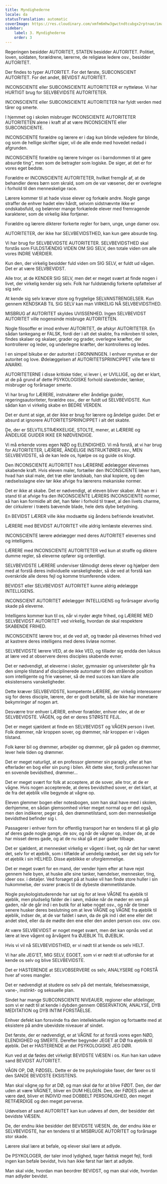 ```yaml
---
title: Myndighederne
locale: da
statusTranslation: automatic
coverImage: https://res.cloudinary.com/xmfm6mhw3gwctndtcubgx2rptnae/image/upload/v1740337243/small_cover_educacion_fundamental_a051170f1c.webp
sidebar:
    label: 3. Myndighederne
    order: 3
---
```

Regeringen besidder AUTORITET, STATEN besidder AUTORITET. Politiet, loven, soldaten, forældrene, lærerne, de religiøse ledere osv., besidder AUTORITET.

Der findes to typer AUTORITET. For det første, SUBCONSCIENT AUTORITET. For det andet, BEVIDST AUTORITET.

INCONSCIENTE eller SUBCONSCIENTE AUTORITETER er nytteløse. Vi har HURTIGT brug for SELVBEVIDSTE AUTORITETER.

INCONSCIENTE eller SUBCONSCIENTE AUTORITETER har fyldt verden med tårer og smerte.

I hjemmet og i skolen misbruger INCONSCIENTE AUTORITETER AUTORITETEN alene i kraft af at være INCONSCIENTE eller SUBCONSCIENTE.

INCONSCIENTE forældre og lærere er i dag kun blinde vejledere for blinde, og som de hellige skrifter siger, vil de alle ende med hovedet nedad i afgrunden.

INCONSCIENTE forældre og lærere tvinger os i barndommen til at gøre absurde ting", men som de betragter som logiske. De siger, at det er for vores eget bedste.

Forældre er INCONSCIENTE AUTORITETER, hvilket fremgår af, at de behandler deres børn som skrald, som om de var væsener, der er overlegne i forhold til den menneskelige race.

Lærere kommer til at hade visse elever og forkæle andre. Nogle gange straffer de enhver hadet elev hårdt, selvom sidstnævnte ikke er ondskabsfuld, og belønner mange forkælede elever med fremragende karakterer, som de virkelig ikke fortjener.

Forældre og lærere dikterer forkerte regler for børn, unge, unge damer osv.

AUTORITETER, der ikke har SELVBEVIDSTHED, kan kun gøre absurde ting.

Vi har brug for SELVBEVIDSTE AUTORITETER. SELVBEVIDSTHED skal forstås som FULDSTÆNDIG VIDEN OM SIG SELV, den totale viden om alle vores INDRE VÆRDIER.

Kun den, der virkelig besidder fuld viden om SIG SELV, er fuldt ud vågen. Det er at være SELVBEVIDST.

Alle tror, at de KENDER SIG SELV, men det er meget svært at finde nogen i livet, der virkelig kender sig selv. Folk har fuldstændig forkerte opfattelser af sig selv.

At kende sig selv kræver store og frygtelige SELVANSTRENGELSER. Kun gennem KENDSKAB TIL SIG SELV kan man VIRKELIG NÅ SELVBEVIDSTHED.

MISBRUG af AUTORITET skyldes UVISSENHED. Ingen SELVBEVIDST AUTORITET ville nogensinde misbruge AUTORITETEN.

Nogle filosoffer er imod enhver AUTORITET, de afskyr AUTORITETER. En sådan tankegang er FALSK, fordi der i alt det skabte, fra mikroben til solen, findes skalaer og skalaer, grader og grader, overlegne kræfter, der kontrollerer og leder, og underlegne kræfter, der kontrolleres og ledes.

I en simpel bikube er der autoritet i DRONNINGEN. I enhver myretue er der autoritet og love. Ødelæggelsen af AUTORITETSPRIINCIPPET ville føre til ANARKI.

AUTORITETERNE i disse kritiske tider, vi lever i, er UVILLIGE, og det er klart, at de på grund af dette PSYKOLOGISKE forhold slavebinder, lænker, misbruger og forårsager smerte.

Vi har brug for LÆRERE, instruktører eller åndelige guider, regeringsautoriteter, forældre osv., der er fuldt ud SELVBEVIDSTE. Kun sådan kan vi virkelig skabe en BEDRE VERDEN.

Det er dumt at sige, at der ikke er brug for lærere og åndelige guider. Det er absurd at ignorere AUTORITETSPRIINCIPPET i alt det skabte.

De, der er SELVTILSTRÆKKELIGE, STOLTE, mener, at LÆRERE og ÅNDELIGE GUIDER IKKE ER NØDVENDIGE.

Vi må erkende vores egen NØD og ELENDIGHED. Vi må forstå, at vi har brug for AUTORITETER, LÆRERE, ÅNDELIGE INSTRUKTØRER osv., MEN SELVBEVIDSTE, så de kan lede os, hjælpe os og guide os klogt.

Den INCONSCIENTE AUTORITET hos LÆRERNE ødelægger elevernes skabende kraft. Hvis eleven maler, fortæller den INCONSCIENTE lærer ham, hvad han skal male, det træ eller landskab, han skal kopiere, og den rædselsslagne elev tør ikke afvige fra lærerens mekaniske normer.

Det er ikke at skabe. Det er nødvendigt, at eleven bliver skaber. At han er i stand til at afvige fra den INCONSCIENTE LÆRERS INCONSCIENTE normer, så han kan formidle alt det, han føler i forhold til træet, al den livets charme, der cirkulerer i træets bævende blade, hele dets dybe betydning.

En BEVIDST LÆRER ville ikke modsætte sig åndens befriende kreativitet.

LÆRERE med BEVIDST AUTORITET ville aldrig lemlæste elevernes sind.

INCONSCIENTE lærere ødelægger med deres AUTORITET elevernes sind og intelligens.

LÆRERE med INCONSCIENTE AUTORITETER ved kun at straffe og diktere dumme regler, så eleverne opfører sig ordentligt.

SELVBEVIDSTE LÆRERE underviser tålmodigt deres elever og hjælper dem med at forstå deres individuelle vanskeligheder, så de ved at forstå kan overskride alle deres fejl og komme triumferende videre.

BEVIDST eller SELVBEVIDST AUTORITET kunne aldrig ødelægge INTELLIGENS.

INCONSCIENT AUTORITET ødelægger INTELLIGENS og forårsager alvorlig skade på eleverne.

Intelligens kommer kun til os, når vi nyder ægte frihed, og LÆRERE MED SELVBEVIDST AUTORITET ved virkelig, hvordan de skal respektere SKABENDE FRIHED.

INCONSCIENTE lærere tror, at de ved alt, og træder på elevernes frihed ved at kastrere deres intelligens med deres livløse normer.

SELVBEVIDSTE lærere VED, at de ikke VED, og tillader sig endda den luksus at lære ved at observere deres disciples skabende evner.

Det er nødvendigt, at eleverne i skoler, gymnasier og universiteter går fra den simple tilstand af disciplinerede automater til den strålende position som intelligente og frie væsener, så de med succes kan klare alle eksistensens vanskeligheder.

Dette kræver SELVBEVIDSTE, kompetente LÆRERE, der virkelig interesserer sig for deres disciple, lærere, der er godt betalte, så de ikke har monetære bekymringer af nogen art.

Desværre tror enhver LÆRER, enhver forælder, enhver elev, at de er SELVBEVIDSTE. VÅGEN, og det er deres STØRSTE FEJL.

Det er meget sjældent at finde en SELVBEVIDST og VÅGEN person i livet. Folk drømmer, når kroppen sover, og drømmer, når kroppen er i vågen tilstand.

Folk kører bil og drømmer, arbejder og drømmer, går på gaden og drømmer, lever hele tiden og drømmer.

Det er meget naturligt, at en professor glemmer sin paraply, eller at han efterlader en bog eller sin pung i bilen. Alt dette sker, fordi professoren har en sovende bevidsthed, drømmer...

Det er meget svært for folk at acceptere, at de sover, alle tror, at de er vågne. Hvis nogen accepterede, at deres bevidsthed sover, er det klart, at de fra det øjeblik ville begynde at vågne op.

Eleven glemmer bogen eller notesbogen, som han skal have med i skolen, derhjemme, en sådan glemsomhed virker meget normal og er det også, men den indikerer, peger på, den drømmetilstand, som den menneskelige bevidsthed befinder sig i.

Passagerer i enhver form for offentlig transport har en tendens til at gå glip af deres gade nogle gange, de sov, og når de vågner op, indser de, at de har misset deres gade, og at de nu skal gå et par gader tilbage.

Det er sjældent, at mennesket virkelig er vågent i livet, og når det har været det, selv for et øjeblik, som i tilfælde af uendelig rædsel, ser det sig selv for et øjeblik i sin HELHED. Disse øjeblikke er uforglemmelige.

Det er meget svært for en mand, der vender hjem efter at have rejst gennem hele byen, at huske alle sine tanker, hændelser, mennesker, ting, ideer osv. i detaljer. Ved forsøget på at huske vil han finde store huller i sin hukommelse, der svarer præcis til de dybeste drømmetilstande.

Nogle psykologistuderende har sat sig for at leve VÅGNE fra øjeblik til øjeblik, men pludselig falder de i søvn, måske når de møder en ven på gaden, når de går ind i en butik for at købe noget osv., og når de timer senere husker deres beslutning om at leve VÅGNE og VÅGNE fra øjeblik til øjeblik, indser de, at de var faldet i søvn, da de gik ind i det ene eller det andet sted, eller da de mødte den ene eller den anden person osv. osv. osv.

At være SELVBEVIDST er noget meget svært, men det kan opnås ved at lære at leve vågent og årvågent fra ØJEBLIK TIL ØJEBLIK.

Hvis vi vil nå SELVBEVIDSTHED, er vi nødt til at kende os selv HELT.

Vi har alle JEG'ET, MIG SELV, EGOET, som vi er nødt til at udforske for at kende os selv og blive SELVBEVIDSTE.

Det er HASTERENDE at SELVOBSERVERE os selv, ANALYSERE og FORSTÅ hver af vores mangler.

Det er nødvendigt at studere os selv på det mentale, følelsesmæssige, vane-, instinkt- og seksuelle plan.

Sindet har mange SUBCONSCIENTE NIVEAUER, regioner eller afdelinger, som vi er nødt til at kende i dybden gennem OBSERVATION, ANALYSE, DYB MEDITATION og DYB INTIM FORSTÅELSE.

Enhver defekt kan forsvinde fra den intellektuelle region og fortsætte med at eksistere på andre ubevidste niveauer af sindet.

Det første, der er nødvendigt, er at VÅGNE for at forstå vores egen NØD, ELENDIGHED og SMERTE. Derefter begynder JEGET at DØ fra øjeblik til øjeblik. Det er HASTERENDE at det PSYKOLOGISKE JEG DØR.

Kun ved at dø fødes det virkeligt BEVIDSTE VÆSEN i os. Kun han kan udøve sand BEVIDST AUTORITET.

VÅGN OP, DØ, FØDSEL. Dette er de tre psykologiske faser, der fører os til den SANDE BEVIDSTE EKSISTENS.

Man skal vågne op for at DØ, og man skal dø for at blive FØDT. Den, der dør uden at være VÅGNET, bliver en DUM HELGEN. Den, der FØDES uden at være død, bliver et INDIVID med DOBBELT PERSONLIGHED, den meget RETFÆRDIGE og den meget perverse.

Udøvelsen af sand AUTORITET kan kun udøves af dem, der besidder det bevidste VÆSEN.

De, der endnu ikke besidder det BEVIDSTE VÆSEN, de, der endnu ikke er SELVBEVIDSTE, har en tendens til at MISBRUGE AUTORITET og forårsage stor skade.

Lærere skal lære at befale, og elever skal lære at adlyde.

De PSYKOLOGER, der taler imod lydighed, tager faktisk meget fejl, fordi ingen kan befale bevidst, hvis han ikke først har lært at adlyde.

Man skal vide, hvordan man beordrer BEVIDST, og man skal vide, hvordan man adlyder bevidst.

